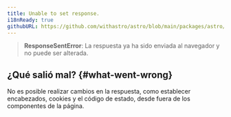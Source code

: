 ```yaml
---
title: Unable to set response.
i18nReady: true
githubURL: https://github.com/withastro/astro/blob/main/packages/astro/src/core/errors/errors-data.ts
---
```


> **ResponseSentError**: La respuesta ya ha sido enviada al navegador y no puede ser alterada.

## ¿Qué salió mal? \{#what-went-wrong\}

No es posible realizar cambios en la respuesta, como establecer encabezados, cookies y el código de estado, desde fuera de los componentes de la página.
